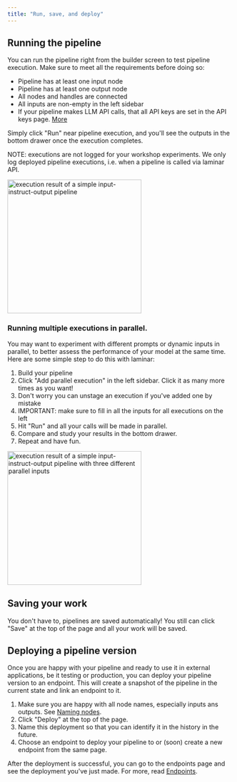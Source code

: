 ```yaml
---
title: "Run, save, and deploy"
---
```


## Running the pipeline

You can run the pipeline right from the builder screen to test pipeline execution. Make sure to meet all the requirements before doing so:

- Pipeline has at least one input node
- Pipeline has at least one output node
- All nodes and handles are connected
- All inputs are non-empty in the left sidebar
- If your pipeline makes LLM API calls, that all API keys are set in the API keys page. [More](/pipeline/model-api-keys)

Simply click "Run" near pipeline execution, and you'll see the outputs in the bottom drawer once the execution completes.

NOTE: executions are not logged for your workshop experiments. We only log deployed pipeline executions, i.e. when a pipeline is called via laminar API.

<img height="300" src="/images/pipeline-builder/run-result-simple.png" alt="execution result of a simple input-instruct-output pipeline"/>

### Running multiple executions in parallel.

You may want to experiment with different prompts or dynamic inputs in parallel, to better assess the performance of your model at the same time. Here are some simple step to do this with laminar:

1. Build your pipeline
1. Click "Add parallel execution" in the left sidebar. Click it as many more times as you want!
1. Don't worry you can unstage an execution if you've added one by mistake
1. IMPORTANT: make sure to fill in all the inputs for all executions on the left
1. Hit "Run" and all your calls will be made in parallel.
1. Compare and study your results in the bottom drawer.
1. Repeat and have fun.

<img height="300" src="/images/pipeline-builder/run-result-parallel.png" alt="execution result of a simple input-instruct-output pipeline with three different parallel inputs"/>

## Saving your work

You don't have to, pipelines are saved automatically! You still can click "Save" at the top of the page and all your work will be saved.

## Deploying a pipeline version

Once you are happy with your pipeline and ready to use it in external applications, be it testing or production, you can deploy your pipeline version to an endpoint. This will create a snapshot of the pipeline in the current state and link an endpoint to it.

1. Make sure you are happy with all node names, especially inputs ans outputs. See [Naming nodes](/pipeline/working-with-nodes/#naming-nodes).
1. Click "Deploy" at the top of the page.
1. Name this deployment so that you can identify it in the history in the future.
1. Choose an endpoint to deploy your pipeline to or (soon) create a new endpoint from the same page.

After the deployment is successful, you can go to the endpoints page and see the deployment you've just made. For more, read [Endpoints](/endpoints/introduction).
